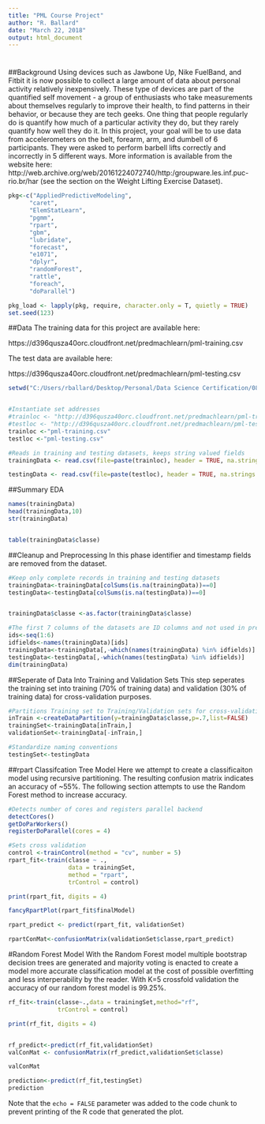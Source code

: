 ```yaml
---
title: "PML Course Project"
author: "R. Ballard"
date: "March 22, 2018"
output: html_document
---
```

#

##Background
Using devices such as Jawbone Up, Nike FuelBand, and Fitbit it is now possible to collect a large amount of data about personal activity relatively inexpensively. These type of devices are part of the quantified self movement - a group of enthusiasts who take measurements about themselves regularly to improve their health, to find patterns in their behavior, or because they are tech geeks. One thing that people regularly do is quantify how much of a particular activity they do, but they rarely quantify how well they do it. In this project, your goal will be to use data from accelerometers on the belt, forearm, arm, and dumbell of 6 participants. They were asked to perform barbell lifts correctly and incorrectly in 5 different ways. More information is available from the website here: http://web.archive.org/web/20161224072740/http:/groupware.les.inf.puc-rio.br/har (see the section on the Weight Lifting Exercise Dataset).

```r

pkg<-c("AppliedPredictiveModeling",
      "caret",
      "ElemStatLearn",
      "pgmm",
      "rpart",
      "gbm",
      "lubridate",
      "forecast",
      "e1071",
      "dplyr",
      "randomForest",
      "rattle",
      "foreach",
      "doParallel")

pkg_load <- lapply(pkg, require, character.only = T, quietly = TRUE)
set.seed(123)
```

##Data
The training data for this project are available here:

https://d396qusza40orc.cloudfront.net/predmachlearn/pml-training.csv

The test data are available here:

https://d396qusza40orc.cloudfront.net/predmachlearn/pml-testing.csv



```r
setwd("C:/Users/rballard/Desktop/Personal/Data Science Certification/08 pml/courseproj_jan18")


#Instantiate set addresses
#trainloc <- "http://d396qusza40orc.cloudfront.net/predmachlearn/pml-training.csv"
#testloc <- "http://d396qusza40orc.cloudfront.net/predmachlearn/pml-testing.csv"
trainloc <-"pml-training.csv"
testloc <-"pml-testing.csv"

#Reads in training and testing datasets, keeps string valued fields
trainingData <- read.csv(file=paste(trainloc), header = TRUE, na.strings = c("NA", ""), stringsAsFactors=FALSE, row.names="X")

testingData <- read.csv(file=paste(testloc), header = TRUE, na.strings = c("NA", ""), stringsAsFactors=FALSE, row.names="X")
```

##Summary EDA

```r
names(trainingData)
head(trainingData,10)
str(trainingData)


table(trainingData$classe)
```
##Cleanup and Preprocessing
In this phase identifier and timestamp fields are removed from the dataset.
```r

#Keep only complete records in training and testing datasets
trainingData<-trainingData[colSums(is.na(trainingData))==0]
testingData<-testingData[colSums(is.na(testingData))==0]


trainingData$classe <-as.factor(trainingData$classe)

#The first 7 columns of the datasets are ID columns and not used in predicting classe, so are removed
ids<-seq(1:6)
idfields<-names(trainingData)[ids]
trainingData<-trainingData[,-which(names(trainingData) %in% idfields)]
testingData<-testingData[,-which(names(testingData) %in% idfields)]
dim(trainingData)


```

##Seperate of Data Into Training and Validation Sets
This step seperates the training set into training (70% of training data) and validation (30% of training data) for cross-validation purposes.
```r

#Partitions Training set to Training/Validation sets for cross-validation
inTrain <-createDataPartition(y=trainingData$classe,p=.7,list=FALSE)
trainingSet<-trainingData[inTrain,]
validationSet<-trainingData[-inTrain,]

#Standardize naming conventions
testingSet<-testingData
```

##rpart Classifcation Tree Model
Here we attempt to create a classificaiton model using recursive partitioning. The resulting confusion matrix indicates an accuracy of ~55%. The following section attempts to use the Random Forest method to increase accuracy.
```r

#Detects number of cores and registers parallel backend
detectCores()
getDoParWorkers()
registerDoParallel(cores = 4)

#Sets cross validation
control <-trainControl(method = "cv", number = 5)
rpart_fit<-train(classe ~ .,
                 data = trainingSet,
                 method = "rpart",
                 trControl = control)

print(rpart_fit, digits = 4)

fancyRpartPlot(rpart_fit$finalModel)

rpart_predict <- predict(rpart_fit, validationSet)

rpartConMat<-confusionMatrix(validationSet$classe,rpart_predict)


```

#Random Forest Model
With the Random Forest model multiple bootstrap decision trees are generated and majority voting is enacted to create a model more accurate classification model at the cost of possible overfitting and less interperability by the reader. With K=5 crossfold validation the accuracy of our random forest model is 99.25%. 
```r

rf_fit<-train(classe~.,data = trainingSet,method="rf",
              trControl = control)

print(rf_fit, digits = 4)


rf_predict<-predict(rf_fit,validationSet)
valConMat <- confusionMatrix(rf_predict,validationSet$classe)

valConMat
```

```r

prediction<-predict(rf_fit,testingSet)
prediction
```

Note that the `echo = FALSE` parameter was added to the code chunk to prevent printing of the R code that generated the plot.
